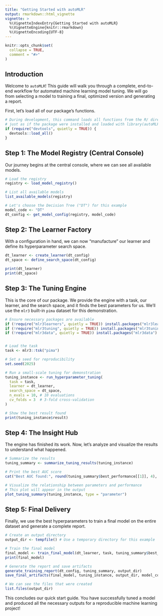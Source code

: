 ```yaml
---
title: "Getting Started with autoMLR"
output: rmarkdown::html_vignette
vignette: >
  %\VignetteIndexEntry{Getting Started with autoMLR}
  %\VignetteEngine{knitr::rmarkdown}
  %\VignetteEncoding{UTF-8}
---
```


```r
knitr::opts_chunk$set(
  collapse = TRUE,
  comment = "#>"
)
```

## Introduction

Welcome to `autoMLR`! This guide will walk you through a complete, end-to-end workflow for automated machine learning model tuning. We will go from selecting a model to training a final, optimized version and generating a report.

First, let's load all of our package's functions.
```r
# During development, this command loads all functions from the R/ directory,
# just as if the package were installed and loaded with library(autoMLR).
if (require("devtools", quietly = TRUE)) {
  devtools::load_all()
}
```

## Step 1: The Model Registry (Central Console)

Our journey begins at the central console, where we can see all available models.
```r
# Load the registry
registry <- load_model_registry()

# List all available models
list_available_models(registry)

# Let's choose the Decision Tree ("DT") for this example
model_code <- "DT"
dt_config <- get_model_config(registry, model_code)
```

## Step 2: The Learner Factory

With a configuration in hand, we can now "manufacture" our learner and define its hyperparameter search space.
```r
dt_learner <- create_learner(dt_config)
dt_space <- define_search_space(dt_config)

print(dt_learner)
print(dt_space)
```

## Step 3: The Tuning Engine

This is the core of our package. We provide the engine with a task, our learner, and the search space, and it finds the best parameters for us. We'll use the `mlr3` built-in `pima` dataset for this demonstration.
```r
# Ensure necessary packages are available
if (!require("mlr3learners", quietly = TRUE)) install.packages("mlr3learners")
if (!require("mlr3tuning", quietly = TRUE)) install.packages("mlr3tuning")
if (!require("mlr3data", quietly = TRUE)) install.packages("mlr3data")


# Load the task
task <- mlr3::tsk("pima")

# Set a seed for reproducibility
set.seed(2025) 

# Run a small-scale tuning for demonstration
tuning_instance <- run_hyperparameter_tuning(
  task = task,
  learner = dt_learner,
  search_space = dt_space,
  n_evals = 10, # 10 evaluations
  cv_folds = 3  # 3-fold cross-validation
)

# Show the best result found
print(tuning_instance$result)
```

## Step 4: The Insight Hub

The engine has finished its work. Now, let's analyze and visualize the results to understand what happened.
```r
# Summarize the results
tuning_summary <- summarize_tuning_results(tuning_instance)

# Print the best AUC score
cat("Best AUC found:", round(tuning_summary$best_performance[[1]], 4), "\n")

# Visualize the relationship between parameters and performance
# This plot will appear in the output
plot_tuning_summary(tuning_instance, type = "parameter")
```

## Step 5: Final Delivery

Finally, we use the best hyperparameters to train a final model on the entire dataset and generate a complete report.
```r
# Create an output directory
output_dir <- tempfile() # Use a temporary directory for this example

# Train the final model
final_model <- train_final_model(dt_learner, task, tuning_summary$best_params)
print(final_model)

# Generate the report and save artifacts
generate_training_report(dt_config, tuning_summary, output_dir)
save_final_artifacts(final_model, tuning_instance, output_dir, model_code)

# We can see the files that were created
list.files(output_dir)
```
This concludes our quick start guide. You have successfully tuned a model and produced all the necessary outputs for a reproducible machine learning project!
